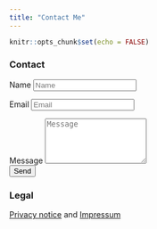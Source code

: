 ```yaml
---
title: "Contact Me"
---
```


```r
knitr::opts_chunk$set(echo = FALSE)
```


### Contact

<div class="contact-container">
<form name="contact" method="POST" action="https://formspree.io/jannik.m.buhr@gmail.com">
<div class="form-group form-inline">
<label class="sr-only" for="inputName">Name</label>
<input type="text" name="name" class="form-control w-100" id="inputName" placeholder="Name" required>
</div>
<div class="form-group form-inline">
<label class="sr-only" for="inputEmail">Email</label>
<input type="email" name="email" class="form-control w-100" id="inputEmail" placeholder="Email" required>
</div>
<div class="form-group">
<label class="sr-only" for="inputMessage">Message</label>
<textarea name="message" class="form-control" id="inputMessage" rows="5" placeholder="Message" required></textarea>
</div>
<button type="submit" class="btn btn-outline-primary px-3 py-2">Send</button>
</form>
</div>

### Legal

[Privacy notice](legal/privacy.html) and [Impressum](legal/impressum.html)
